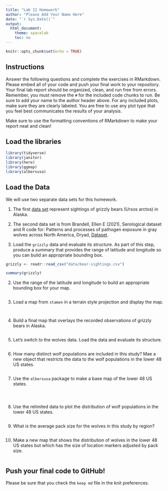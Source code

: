```yaml
---
title: "Lab 12 Homework"
author: "Please Add Your Name Here"
date: "`r Sys.Date()`"
output:
  html_document:
    theme: spacelab
    toc: no
---
```


```r
knitr::opts_chunk$set(echo = TRUE)
```

## Instructions
Answer the following questions and complete the exercises in RMarkdown. Please embed all of your code and push your final work to your repository. Your final lab report should be organized, clean, and run free from errors. Remember, you must remove the `#` for the included code chunks to run. Be sure to add your name to the author header above. For any included plots, make sure they are clearly labeled. You are free to use any plot type that you feel best communicates the results of your analysis.  

Make sure to use the formatting conventions of RMarkdown to make your report neat and clean!  

## Load the libraries
```r
library(tidyverse)
library(janitor)
library(here)
library(ggmap)
library(albersusa)
``` 

## Load the Data
We will use two separate data sets for this homework.  

1. The first [data set](https://rcweb.dartmouth.edu/~f002d69/workshops/index_rspatial.html) represent sightings of grizzly bears (Ursos arctos) in Alaska.  
2. The second data set is from Brandell, Ellen E (2021), Serological dataset and R code for: Patterns and processes of pathogen exposure in gray wolves across North America, Dryad, [Dataset](https://doi.org/10.5061/dryad.5hqbzkh51).  

1. Load the `grizzly` data and evaluate its structure. As part of this step, produce a summary that provides the range of latitude and longitude so you can build an appropriate bounding box.
```r
grizzly <- readr::read_csv("data/bear-sightings.csv")
```

```r
summary(grizzly)
```

2. Use the range of the latitude and longitude to build an appropriate bounding box for your map.
```r

```

3. Load a map from `stamen` in a terrain style projection and display the map.
```r

```

```r

```

4. Build a final map that overlays the recorded observations of grizzly bears in Alaska.
```r

```

5. Let's switch to the wolves data. Load the data and evaluate its structure.
```r

```

6. How many distinct wolf populations are included in this study? Mae a new object that restricts the data to the wolf populations in the lower 48 US states.
```r

```

7. Use the `albersusa` package to make a base map of the lower 48 US states.
```r

```

```r

```

```r

```

8. Use the relimited data to plot the distribution of wolf populations in the lower 48 US states.
```r

```

9. What is the average pack size for the wolves in this study by region?
```r

```

10. Make a new map that shows the distribution of wolves in the lower 48 US states but which has the size of location markers adjusted by pack size.
```r

```

## Push your final code to GitHub!
Please be sure that you check the `keep md` file in the knit preferences. 